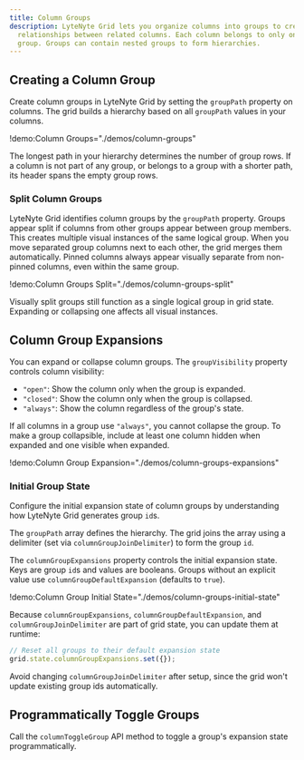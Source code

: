 ```yaml
---
title: Column Groups
description: LyteNyte Grid lets you organize columns into groups to create visual
  relationships between related columns. Each column belongs to only one
  group. Groups can contain nested groups to form hierarchies.
---
```


## Creating a Column Group

Create column groups in LyteNyte Grid by setting the `groupPath`
property on columns. The grid builds a hierarchy based on all
`groupPath` values in your columns.

!demo:Column Groups="./demos/column-groups"

The longest path in your hierarchy determines the number of group rows.
If a column is not part of any group, or belongs to a group with a
shorter path, its header spans the empty group rows.

### Split Column Groups

LyteNyte Grid identifies column groups by the `groupPath` property.
Groups appear split if columns from other groups appear between group
members. This creates multiple visual instances of the same logical
group. When you move separated group columns next to each other, the
grid merges them automatically. Pinned columns always appear visually
separate from non-pinned columns, even within the same group.

!demo:Column Groups Split="./demos/column-groups-split"

<Callout>

Visually split groups still function as a single logical group in grid
state. Expanding or collapsing one affects all visual instances.

</Callout>

## Column Group Expansions

You can expand or collapse column groups. The `groupVisibility`
property controls column visibility:

- `"open"`: Show the column only when the group is expanded.
- `"closed"`: Show the column only when the group is collapsed.
- `"always"`: Show the column regardless of the group's state.

If all columns in a group use `"always"`, you cannot collapse the group.
To make a group collapsible, include at least one column hidden when
expanded and one visible when expanded.

!demo:Column Group Expansion="./demos/column-groups-expansions"

### Initial Group State

Configure the initial expansion state of column groups by understanding
how LyteNyte Grid generates group `id`s.

The `groupPath` array defines the hierarchy. The grid joins the array
using a delimiter (set via `columnGroupJoinDelimiter`) to form the group
`id`.

The `columnGroupExpansions` property controls the initial expansion
state. Keys are group `id`s and values are booleans. Groups without an
explicit value use `columnGroupDefaultExpansion` (defaults to `true`).

!demo:Column Group Initial State="./demos/column-groups-initial-state"

Because `columnGroupExpansions`, `columnGroupDefaultExpansion`, and
`columnGroupJoinDelimiter` are part of grid state, you can update them
at runtime:

```ts
// Reset all groups to their default expansion state
grid.state.columnGroupExpansions.set({});
```

Avoid changing `columnGroupJoinDelimiter` after setup, since the grid
won't update existing group ids automatically.

## Programmatically Toggle Groups

Call the `columnToggleGroup` API method to toggle a group's expansion
state programmatically.
